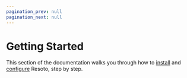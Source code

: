 ```yaml
---
pagination_prev: null
pagination_next: null
---
```


# Getting Started

This section of the documentation walks you through how to [install](./install-resoto/index.mdx) and [configure](./configure-resoto/index.mdx) Resoto, step by step.

<DocCardList />
